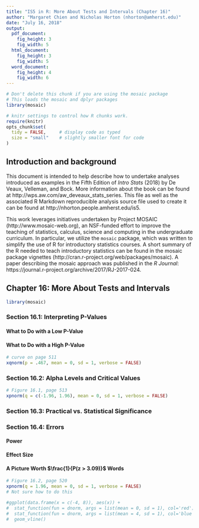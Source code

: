 ```yaml
---
title: "IS5 in R: More About Tests and Intervals (Chapter 16)"
author: "Margaret Chien and Nicholas Horton (nhorton@amherst.edu)"
date: "July 16, 2018"
output: 
  pdf_document:
    fig_height: 3
    fig_width: 5
  html_document:
    fig_height: 3
    fig_width: 5
  word_document:
    fig_height: 4
    fig_width: 6
---
```



```r
# Don't delete this chunk if you are using the mosaic package
# This loads the mosaic and dplyr packages
library(mosaic)
```

```r
# knitr settings to control how R chunks work.
require(knitr)
opts_chunk$set(
  tidy = FALSE,     # display code as typed
  size = "small"    # slightly smaller font for code
)
```

## Introduction and background 

This document is intended to help describe how to undertake analyses introduced 
as examples in the Fifth Edition of *Intro Stats* (2018) by De Veaux, Velleman, and Bock.
More information about the book can be found at http://wps.aw.com/aw_deveaux_stats_series.  This
file as well as the associated R Markdown reproducible analysis source file used to create it can be found at http://nhorton.people.amherst.edu/is5.

This work leverages initiatives undertaken by Project MOSAIC (http://www.mosaic-web.org), an NSF-funded effort to improve the teaching of statistics, calculus, science and computing in the undergraduate curriculum. In particular, we utilize the `mosaic` package, which was written to simplify the use of R for introductory statistics courses. A short summary of the R needed to teach introductory statistics can be found in the mosaic package vignettes (http://cran.r-project.org/web/packages/mosaic).  A paper describing the mosaic approach was published in the *R Journal*: https://journal.r-project.org/archive/2017/RJ-2017-024.

## Chapter 16: More About Tests and Intervals

```r
library(mosaic)
```

### Section 16.1: Interpreting P-Values

#### What to Do with a Low P-Value

#### What to Do with a High P-Value

```r
# curve on page 511
xqnorm(p = .467, mean = 0, sd = 1, verbose = FALSE)
```

### Section 16.2: Alpha Levels and Critical Values

```r
# Figure 16.1, page 513
xpnorm(q = c(-1.96, 1.96), mean = 0, sd = 1, verbose = FALSE)
```

### Section 16.3: Practical vs. Statistical Significance

### Section 16.4: Errors

#### Power

#### Effect Size

#### A Picture Worth $\frac{1}{P(z > 3.09)}$ Words

```r
# Figure 16.2, page 520
xpnorm(q = 1.96, mean = 0, sd = 1, verbose = FALSE)
# Not sure how to do this

#ggplot(data.frame(x = c(-4, 8)), aes(x)) + 
#  stat_function(fun = dnorm, args = list(mean = 0, sd = 1), col='red') +
#  stat_function(fun = dnorm, args = list(mean = 4, sd = 1), col='blue') +
#  geom_vline()
```
